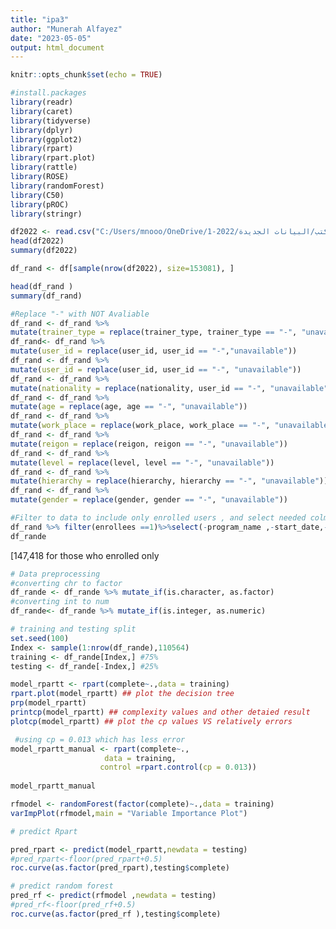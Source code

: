 ---
title: "ipa3"
author: "Munerah Alfayez"
date: "2023-05-05"
output: html_document
---


```{r setup, include=FALSE}
knitr::opts_chunk$set(echo = TRUE)
```

```{r}
#install.packages
library(readr)
library(caret)
library(tidyverse)
library(dplyr)
library(ggplot2)
library(rpart)
library(rpart.plot)
library(rattle)
library(ROSE)
library(randomForest)
library(C50)
library(pROC)
library(stringr)
```

```{r}
df2022 <- read.csv("C:/Users/mnooo/OneDrive/سطح المكتب/البيانات الجديدة/2022-1 - Copy.csv",sep = ",",fileEncoding = "UTF-8")
head(df2022)
summary(df2022)
```

```{r}
 
df_rand <- df[sample(nrow(df2022), size=153081), ]
```



```{r}


head(df_rand )
summary(df_rand)
```

```{r}
#Replace "-" with NOT Avaliable
df_rand <- df_rand %>%
mutate(trainer_type = replace(trainer_type, trainer_type == "-", "unavailable"))
df_rand<- df_rand %>%
mutate(user_id = replace(user_id, user_id == "-","unavailable"))
df_rand <- df_rand %>%
mutate(user_id = replace(user_id, user_id == "-", "unavailable"))
df_rand <- df_rand %>%
mutate(nationality = replace(nationality, user_id == "-", "unavailable"))
df_rand <- df_rand %>%
mutate(age = replace(age, age == "-", "unavailable"))
df_rand <- df_rand %>%
mutate(work_place = replace(work_place, work_place == "-", "unavailable"))
df_rand <- df_rand %>%
mutate(reigon = replace(reigon, reigon == "-", "unavailable"))
df_rand <- df_rand %>%
mutate(level = replace(level, level == "-", "unavailable"))
df_rand <- df_rand %>%
mutate(hierarchy = replace(hierarchy, hierarchy == "-", "unavailable"))
df_rand <- df_rand %>%
mutate(gender = replace(gender, gender == "-", "unavailable"))


```

```{r}
#Filter to data to include only enrolled users , and select needed colmns
df_rand %>% filter(enrollees ==1)%>%select(-program_name ,-start_date,-end_date,-program._execution._date,-user_id,-level, -registered , -enrollees , -underprogress , -notcomplete , -work_place,-paid.free)%>% mutate(hierarchy=str_wrap(hierarchy,42)) -> df_rande
df_rande


```
[147,418 for those who enrolled only 
```{r}
# Data preprocessing
#converting chr to factor
df_rande <- df_rande %>% mutate_if(is.character, as.factor)
#converting int to num
df_rande<- df_rande %>% mutate_if(is.integer, as.numeric)
```

```{r}
# training and testing split
set.seed(100)
Index <- sample(1:nrow(df_rande),110564)
training <- df_rande[Index,] #75%
testing <- df_rande[-Index,] #25%
```

```{r}
model_rpartt <- rpart(complete~.,data = training)
rpart.plot(model_rpartt) ## plot the decision tree
prp(model_rpartt)
printcp(model_rpartt) ## complexity values and other detaied result
plotcp(model_rpartt) ## plot the cp values VS relatively errors


```
```{r}
 #using cp = 0.013 which has less error 
model_rpartt_manual <- rpart(complete~., 
                     data = training, 
                    control =rpart.control(cp = 0.013))
  
model_rpartt_manual


```


```{r}

rfmodel <- randomForest(factor(complete)~.,data = training)
varImpPlot(rfmodel,main = "Variable Importance Plot")

```
```{r}
# predict Rpart 

pred_rpart <- predict(model_rpartt,newdata = testing)
#pred_rpart<-floor(pred_rpart+0.5)
roc.curve(as.factor(pred_rpart),testing$complete)


```

```{r}
# predict random forest
pred_rf <- predict(rfmodel ,newdata = testing)
#pred_rf<-floor(pred_rf+0.5)
roc.curve(as.factor(pred_rf ),testing$complete)

```
